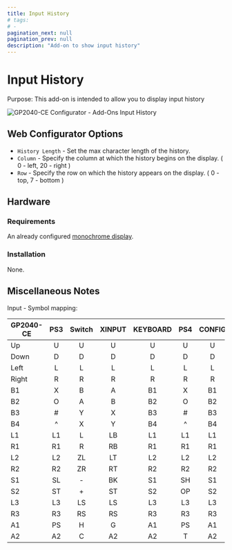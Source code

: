 ```yaml
---
title: Input History
# tags:
# -
pagination_next: null
pagination_prev: null
description: "Add-on to show input history"
---
```


# Input History

Purpose: This add-on is intended to allow you to display input history

![GP2040-CE Configurator - Add-Ons Input History](../assets/images/gpc-add-ons-input-history.png)

## Web Configurator Options

- `History Length` - Set the max character length of the history.
- `Column` - Specify the column at which the history begins on the display. ( 0 - left, 20 - right )
- `Row` - Specify the row on which the history appears on the display. ( 0 - top, 7 - bottom )

## Hardware

### Requirements

An already configured [monochrome display](../web-configurator/menu-pages/07-display-configuration.mdx).

### Installation

None.

## Miscellaneous Notes

Input - Symbol mapping:

| GP2040-CE | PS3 | Switch | XINPUT | KEYBOARD | PS4 | CONFIG |
|-----------|:---:|:------:|:------:|:--------:|:---:|:------:|
| Up        |  U  |    U   |    U   |     U    |  U  |    U   |
| Down      |  D  |    D   |    D   |     D    |  D  |    D   |
| Left      |  L  |    L   |    L   |     L    |  L  |    L   |
| Right     |  R  |    R   |    R   |     R    |  R  |    R   |
| B1        |  X  |    B   |    A   |    B1    |  X  |   B1   |
| B2        |  O  |    A   |    B   |    B2    |  O  |   B2   |
| B3        |  #  |    Y   |    X   |    B3    |  #  |   B3   |
| B4        |  ^  |    X   |    Y   |    B4    |  ^  |   B4   |
| L1        |  L1 |    L   |   LB   |    L1    |  L1 |   L1   |
| R1        |  R1 |    R   |   RB   |    R1    |  R1 |   R1   |
| L2        |  L2 |   ZL   |   LT   |    L2    |  L2 |   L2   |
| R2        |  R2 |   ZR   |   RT   |    R2    |  R2 |   R2   |
| S1        |  SL |    -   |   BK   |    S1    |  SH |   S1   |
| S2        |  ST |    +   |   ST   |    S2    |  OP |   S2   |
| L3        |  L3 |   LS   |   LS   |    L3    |  L3 |   L3   |
| R3        |  R3 |   RS   |   RS   |    R3    |  R3 |   R3   |
| A1        |  PS |    H   |    G   |    A1    |  PS |   A1   |
| A2        |  A2 |    C   |   A2   |    A2    |  T  |   A2   |
